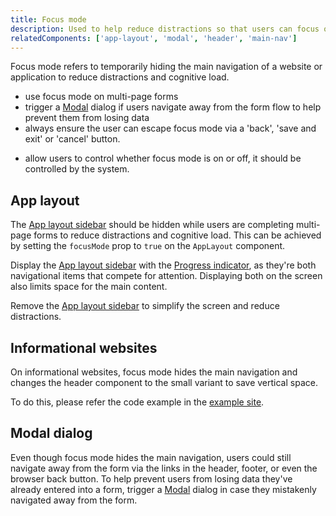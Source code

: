 ```yaml
---
title: Focus mode
description: Used to help reduce distractions so that users can focus on completing a specific task.
relatedComponents: ['app-layout', 'modal', 'header', 'main-nav']
---
```


Focus mode refers to temporarily hiding the main navigation of a website or application to reduce distractions and cognitive load.

<DoHeading />

- use focus mode on multi-page forms
- trigger a [Modal](/components/modal) dialog if users navigate away from the form flow to help prevent them from losing data
- always ensure the user can escape focus mode via a 'back', 'save and exit' or 'cancel' button.

<DontHeading />

- allow users to control whether focus mode is on or off, it should be controlled by the system.

## App layout

The [App layout sidebar](/components/app-layout#app-layout-sidebar) should be hidden while users are completing multi-page forms to reduce distractions and cognitive load. This can be achieved by setting the `focusMode` prop to `true` on the `AppLayout` component.

<DontHeading />

Display the [App layout sidebar](/components/app-layout#app-layout-sidebar) with the [Progress indicator](/components/progress-indicator), as they're both navigational items that compete for attention. Displaying both on the screen also limits space for the main content.

<ImageWithBorder
	alt="Screenshot of App layout components with an outlined box highlighting the App layout sidebar component"
	src="/img/patterns/focus-mode-app-layout-wrong.png"
/>

<DoHeading />

Remove the [App layout sidebar](/components/app-layout#app-layout-sidebar) to simplify the screen and reduce distractions.

<ImageWithBorder
	alt="Screenshot of App layout components in focus mode, with an outlined box highlighting where the App layout sidebar would usually be placed"
	src="/img/patterns/focus-mode-app-layout.png"
/>

## Informational websites

On informational websites, focus mode hides the main navigation and changes the header component to the small variant to save vertical space.

To do this, please refer the code example in the [example site](https://github.com/steelthreads/agds-next/blob/main/example-site/components/SiteHeader.tsx).

<ImageWithBorder
	alt="Example usage of the Header and Main nav components with an arrow pointing down to another example of these components in focus mode"
	src="/img/patterns/focus-mode-informational-website.png"
/>

## Modal dialog

Even though focus mode hides the main navigation, users could still navigate away from the form via the links in the header, footer, or even the browser back button. To help prevent users from losing data they've already entered into a form, trigger a [Modal](/components/modal) dialog in case they mistakenly navigated away from the form.

<ImageWithBorder
	alt="Screenshot of an open Modal dialog with the title 'Are you sure you want to leave this page' and description 'You will lose all changes made since your last save.'"
	src="/img/patterns/focus-mode-modal.png"
/>
